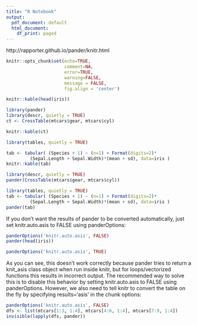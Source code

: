 ```yaml
---
title: "R Notebook"
output:
  pdf_document: default
  html_document:
    df_print: paged
---
```


http://rapporter.github.io/pander/knitr.html

```r
knitr::opts_chunk$set(echo=TRUE, 
                      comment=NA, 
                      error=TRUE, 
                      warning=FALSE, 
                      message = FALSE, 
                      fig.align = 'center')
```

```r
knitr::kable(head(iris))
```

```r
library(pander)
library(descr, quietly = TRUE)
ct <- CrossTable(mtcars$gear, mtcars$cyl)

knitr::kable(ct)


```

```r
library(tables, quietly = TRUE)
```

```r
tab <- tabular( (Species + 1) ~ (n=1) + Format(digits=2)*
         (Sepal.Length + Sepal.Width)*(mean + sd), data=iris )
knitr::kable(tab)
```

```r
library(descr, quietly = TRUE)
pander(CrossTable(mtcars$gear, mtcars$cyl))
```


```r
library(tables, quietly = TRUE)
tab <- tabular( (Species + 1) ~ (n=1) + Format(digits=2)*
         (Sepal.Length + Sepal.Width)*(mean + sd), data=iris )
pander(tab)
```

If you don’t want the results of pander to be converted automatically, just set knitr.auto.asis to FALSE using panderOptions:

```r
panderOptions('knitr.auto.asis', FALSE)
pander(head(iris))
```

```r
panderOptions('knitr.auto.asis', TRUE)
```


As you can see, this doesn’t work correctly because pander tries to return a knit_asis class object when run inside knitr, but for loops/vectorized functions this results in incorrect output. The recommended way to solve this is to disable this behavior by setting knitr.auto.asis to FALSE using panderOptions. However, we also need to tell knitr to convert the table on the fly by specifying results='asis' in the chunk options:

```r
panderOptions('knitr.auto.asis', FALSE)
dfs <- list(mtcars[1:3, 1:4], mtcars[4:6, 1:4], mtcars[7:9, 1:4])
invisible(lapply(dfs, pander))
```

